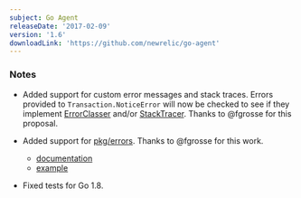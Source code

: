 ```yaml
---
subject: Go Agent
releaseDate: '2017-02-09'
version: '1.6'
downloadLink: 'https://github.com/newrelic/go-agent'
---
```


### Notes

* Added support for custom error messages and stack traces. Errors provided to `Transaction.NoticeError` will now be checked to see if they implement [ErrorClasser](https://godoc.org/github.com/newrelic/go-agent#ErrorClasser) and/or [StackTracer](https://godoc.org/github.com/newrelic/go-agent#StackTracer). Thanks to @fgrosse for this proposal.
* Added support for [pkg/errors](https://github.com/pkg/errors). Thanks to @fgrosse for this work.

  * [documentation](https://godoc.org/github.com/newrelic/go-agent/_integrations/nrpkgerrors)
  * [example](https://github.com/newrelic/go-agent/blob/master/_integrations/nrpkgerrors/nrpkgerrors.go)
* Fixed tests for Go 1.8.
